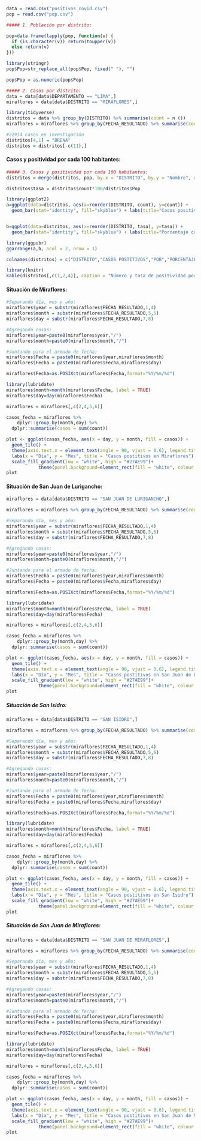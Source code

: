 ```r
data = read.csv("positivos_covid.csv")
pop = read.csv("pop.csv")
```

```r
##### 1. Población por distrito:

pop=data.frame(lapply(pop, function(v) {
  if (is.character(v)) return(toupper(v))
  else return(v)
}))
```

```r
library(stringr)
pop$Pop=str_replace_all(pop$Pop, fixed(" "), "")
```

```r
pop$Pop = as.numeric(pop$Pop)
```

```r
##### 2. Casos por distrito:
data = data[data$DEPARTAMENTO == "LIMA",]
miraflores = data[data$DISTRITO == "MIRAFLORES",]
```

```r
library(tidyverse)
distritos = data %>% group_by(DISTRITO) %>% summarise(count = n ())
miraflores = miraflores %>% group_by(FECHA_RESULTADO) %>% summarise(count = n ())
```

```r
#22914 casos en investigación
distritos[4,1] = "BRENA"
distritos = distritos[-c(11),]
```


#### Casos y positividad por cada 100 habitantes:


```r
##### 3. Casos y positividad por cada 100 habitantes:
distritos = merge(distritos, pop, by.x = "DISTRITO", by.y = "Nombre", all.x = T)
```

```r
distritos$tasa = distritos$count*100/distritos$Pop
```

```r
library(ggplot2)
a=ggplot(data=distritos, aes(x=reorder(DISTRITO, count), y=count)) +
  geom_bar(stat="identity", fill="skyblue") + labs(title="Casos positivos por distrito", y="Número", x="Distrito") +theme(panel.background=element_rect(fill = "white", colour = "black")) + theme(plot.title = element_text(hjust = 0.5)) + coord_flip() + geom_hline(yintercept = mean(distritos$count), linetype="dashed", color="red") 


b=ggplot(data=distritos, aes(x=reorder(DISTRITO, tasa), y=tasa)) +
  geom_bar(stat="identity", fill="skyblue") + labs(title="Porcentaje con respecto al total", y="Porcentaje", x="Distrito") +theme(panel.background=element_rect(fill = "white", colour = "black")) + theme(plot.title = element_text(hjust = 0.5)) + coord_flip() + geom_hline(yintercept = mean(distritos$tasa), linetype="dashed", color="red") 
```

```r
library(ggpubr)
ggarrange(a,b, ncol = 2, nrow = 1)
```
```r
colnames(distritos) = c("DISTRITO","CASOS POSTITIVOS","POB","PORCENTAJE")
```

```r
library(knitr)
kable(distritos[,c(1,2,4)], caption = "Número y tasa de positividad por distrito en Lima Metropolitana")
```

#### Situación de Miraflores:

```r
#Separando día, mes y año:
miraflores$year = substr(miraflores$FECHA_RESULTADO,1,4)
miraflores$month = substr(miraflores$FECHA_RESULTADO,5,6)
miraflores$day = substr(miraflores$FECHA_RESULTADO,7,8)
```

```r
#Agregando cosas:
miraflores$year=paste0(miraflores$year,"/")
miraflores$month=paste0(miraflores$month,"/")
```

```r
#Juntando para el armado de fecha:
miraflores$Fecha = paste0(miraflores$year,miraflores$month)
miraflores$Fecha = paste0(miraflores$Fecha,miraflores$day)
```

```r
miraflores$Fecha=as.POSIXct(miraflores$Fecha,format="%Y/%m/%d")
```

```r
library(lubridate)
miraflores$month=month(miraflores$Fecha, label = TRUE)
miraflores$day=day(miraflores$Fecha)
```

```r
miraflores = miraflores[,c(2,4,5,6)]
```

```r
casos_fecha = miraflores %>%
    dplyr::group_by(month,day) %>%
  dplyr::summarise(casos = sum(count))
```

```r
plot <- ggplot(casos_fecha, aes(x = day, y = month, fill = casos)) +
  geom_tile() +
  theme(axis.text.x = element_text(angle = 90, vjust = 0.6), legend.title = element_blank(), legend.position="top", legend.direction="horizontal", legend.key.width=unit(2, "cm"), legend.key.height=unit(0.25, "cm")) +
  labs(x = "Día", y = "Mes", title = "Casos postitivos en Miraflores") +
  scale_fill_gradient(low = "white", high = "#27AE99")+
    	    theme(panel.background=element_rect(fill = "white", colour = "black")) + theme(plot.title = element_text(hjust = 0.5))
plot
```

#### Situación de San Juan de Lurigancho:


```r
miraflores = data[data$DISTRITO == "SAN JUAN DE LURIGANCHO",]
```

```r
miraflores = miraflores %>% group_by(FECHA_RESULTADO) %>% summarise(count = n ())
```

```r
#Separando día, mes y año:
miraflores$year = substr(miraflores$FECHA_RESULTADO,1,4)
miraflores$month = substr(miraflores$FECHA_RESULTADO,5,6)
miraflores$day = substr(miraflores$FECHA_RESULTADO,7,8)
```

```r
#Agregando cosas:
miraflores$year=paste0(miraflores$year,"/")
miraflores$month=paste0(miraflores$month,"/")
```

```r
#Juntando para el armado de fecha:
miraflores$Fecha = paste0(miraflores$year,miraflores$month)
miraflores$Fecha = paste0(miraflores$Fecha,miraflores$day)
```

```r
miraflores$Fecha=as.POSIXct(miraflores$Fecha,format="%Y/%m/%d")
```

```r
library(lubridate)
miraflores$month=month(miraflores$Fecha, label = TRUE)
miraflores$day=day(miraflores$Fecha)
```

```r
miraflores = miraflores[,c(2,4,5,6)]
```

```r
casos_fecha = miraflores %>%
    dplyr::group_by(month,day) %>%
  dplyr::summarise(casos = sum(count))
```

```r
plot <- ggplot(casos_fecha, aes(x = day, y = month, fill = casos)) +
  geom_tile() +
  theme(axis.text.x = element_text(angle = 90, vjust = 0.6), legend.title = element_blank(), legend.position="top", legend.direction="horizontal", legend.key.width=unit(2, "cm"), legend.key.height=unit(0.25, "cm")) +
  labs(x = "Día", y = "Mes", title = "Casos postitivos en San Juan de Lurigancho") +
  scale_fill_gradient(low = "white", high = "#27AE99")+
    	    theme(panel.background=element_rect(fill = "white", colour = "black")) + theme(plot.title = element_text(hjust = 0.5))
plot
```


##### Situación de San Isidro:

```r
miraflores = data[data$DISTRITO == "SAN ISIDRO",]
```

```r
miraflores = miraflores %>% group_by(FECHA_RESULTADO) %>% summarise(count = n ())
```

```r
#Separando día, mes y año:
miraflores$year = substr(miraflores$FECHA_RESULTADO,1,4)
miraflores$month = substr(miraflores$FECHA_RESULTADO,5,6)
miraflores$day = substr(miraflores$FECHA_RESULTADO,7,8)
```

```r
#Agregando cosas:
miraflores$year=paste0(miraflores$year,"/")
miraflores$month=paste0(miraflores$month,"/")
```

```r
#Juntando para el armado de fecha:
miraflores$Fecha = paste0(miraflores$year,miraflores$month)
miraflores$Fecha = paste0(miraflores$Fecha,miraflores$day)
```

```r
miraflores$Fecha=as.POSIXct(miraflores$Fecha,format="%Y/%m/%d")
```

```r
library(lubridate)
miraflores$month=month(miraflores$Fecha, label = TRUE)
miraflores$day=day(miraflores$Fecha)
```

```r
miraflores = miraflores[,c(2,4,5,6)]
```

```r
casos_fecha = miraflores %>%
    dplyr::group_by(month,day) %>%
  dplyr::summarise(casos = sum(count))
```

```r
plot <- ggplot(casos_fecha, aes(x = day, y = month, fill = casos)) +
  geom_tile() +
  theme(axis.text.x = element_text(angle = 90, vjust = 0.6), legend.title = element_blank(), legend.position="top", legend.direction="horizontal", legend.key.width=unit(2, "cm"), legend.key.height=unit(0.25, "cm")) +
  labs(x = "Día", y = "Mes", title = "Casos postitivos en San Isidro") +
  scale_fill_gradient(low = "white", high = "#27AE99")+
    	    theme(panel.background=element_rect(fill = "white", colour = "black")) + theme(plot.title = element_text(hjust = 0.5))
plot
```

##### Situación de San Juan de Miraflores:

```r
miraflores = data[data$DISTRITO == "SAN JUAN DE MIRAFLORES",]
```

```r
miraflores = miraflores %>% group_by(FECHA_RESULTADO) %>% summarise(count = n ())
```

```r
#Separando día, mes y año:
miraflores$year = substr(miraflores$FECHA_RESULTADO,1,4)
miraflores$month = substr(miraflores$FECHA_RESULTADO,5,6)
miraflores$day = substr(miraflores$FECHA_RESULTADO,7,8)
```

```r
#Agregando cosas:
miraflores$year=paste0(miraflores$year,"/")
miraflores$month=paste0(miraflores$month,"/")
```

```r
#Juntando para el armado de fecha:
miraflores$Fecha = paste0(miraflores$year,miraflores$month)
miraflores$Fecha = paste0(miraflores$Fecha,miraflores$day)
```

```r
miraflores$Fecha=as.POSIXct(miraflores$Fecha,format="%Y/%m/%d")
```

```r
library(lubridate)
miraflores$month=month(miraflores$Fecha, label = TRUE)
miraflores$day=day(miraflores$Fecha)
```

```r
miraflores = miraflores[,c(2,4,5,6)]
```

```r
casos_fecha = miraflores %>%
    dplyr::group_by(month,day) %>%
  dplyr::summarise(casos = sum(count))
```

```r
plot <- ggplot(casos_fecha, aes(x = day, y = month, fill = casos)) +
  geom_tile() +
  theme(axis.text.x = element_text(angle = 90, vjust = 0.6), legend.title = element_blank(), legend.position="top", legend.direction="horizontal", legend.key.width=unit(2, "cm"), legend.key.height=unit(0.25, "cm")) +
  labs(x = "Día", y = "Mes", title = "Casos postitivos en San Juan de Miraflores") +
  scale_fill_gradient(low = "white", high = "#27AE99")+
    	    theme(panel.background=element_rect(fill = "white", colour = "black")) + theme(plot.title = element_text(hjust = 0.5))
plot
```




